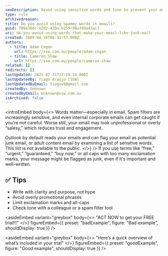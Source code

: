 ```yaml
---
seoDescription: Avoid using sensitive words and tone to prevent your email from being flagged as junk or adult content.
type: rule
archivedreason:
title: Do you avoid using spammy words in emails?
guid: 709e38dc-e2d2-439a-b255-98a3d9a41ac1
uri: do-you-avoid-using-words-that-make-your-email-like-junk-mail
created: 2009-04-16T06:31:57.000Z
authors:
  - title: Adam Cogan
    url: https://ssw.com.au/people/adam-cogan
  - title: Cameron Shaw
    url: https://ssw.com.au/people/cameron-shaw
related: []
redirects: []
lastUpdated: 2025-07-31T22:59:34.000Z
lastUpdatedBy: Tiago Araújo [SSW]
lastUpdatedByEmail: tiagov8@gmail.com
createdBy: Unknown
createdByEmail: Unknown@ssw.com.au
isArchived: false
---
```


<introEmbed
  body={<>
Words matter—especially in email. Spam filters are increasingly sensitive, and even internal corporate emails can get caught if you're not careful. Worse still, your email may look unprofessional or overly “salesy,” which reduces trust and engagement.

Outlook by default reads your emails and can flag your email as potential junk email, or adult content email by examining a list of sensitive words. This list is not available to the public.
  </>}
/>
If you use terms like “free,” “urgent,” “guaranteed,” “buy now,” or all caps with too many exclamation marks, your message might be flagged as junk, even if it's important and well-written.

## ✅ Tips

* Write with clarity and purpose, not hype
* Avoid overly promotional phrases
* Limit exclamation marks and all-caps
* Check tone with a colleague or a spam filter tool

<asideEmbed
  variant="greybox"
  body={<>
    "ACT NOW to get your FREE trial!!!"
  </>}
  figureEmbed={{
    preset: "badExample",
    figure: "Bad example",
    shouldDisplay: true
  }}
/>

<asideEmbed
  variant="greybox"
  body={<>
    "Here’s a quick overview of what’s included in your trial"
  </>}
  figureEmbed={{
    preset: "goodExample",
    figure: "Good example",
    shouldDisplay: true
  }}
/>
